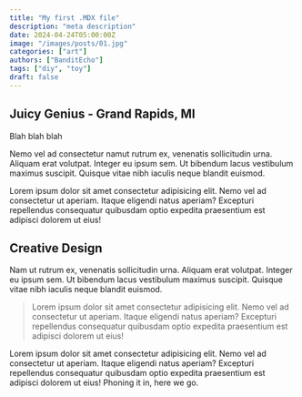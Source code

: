 ```yaml
---
title: "My first .MDX file"
description: "meta description"
date: 2024-04-24T05:00:00Z
image: "/images/posts/01.jpg"
categories: ["art"]
authors: ["BanditEcho"]
tags: ["diy", "toy"]
draft: false
---
```



## Juicy Genius - Grand Rapids, MI

Blah blah blah

Nemo vel ad consectetur namut rutrum ex, venenatis sollicitudin urna. Aliquam erat volutpat. Integer eu ipsum sem. Ut bibendum lacus vestibulum maximus suscipit. Quisque vitae nibh iaculis neque blandit euismod.

Lorem ipsum dolor sit amet consectetur adipisicing elit. Nemo vel ad consectetur ut aperiam. Itaque eligendi natus aperiam? Excepturi repellendus consequatur quibusdam optio expedita praesentium est adipisci dolorem ut eius!

## Creative Design

Nam ut rutrum ex, venenatis sollicitudin urna. Aliquam erat volutpat. Integer eu ipsum sem. Ut bibendum lacus vestibulum maximus suscipit. Quisque vitae nibh iaculis neque blandit euismod.

> Lorem ipsum dolor sit amet consectetur adipisicing elit. Nemo vel ad consectetur ut aperiam. Itaque eligendi natus aperiam? Excepturi repellendus consequatur quibusdam optio expedita praesentium est adipisci dolorem ut eius!

Lorem ipsum dolor sit amet consectetur adipisicing elit. Nemo vel ad consectetur ut aperiam. Itaque eligendi natus aperiam? Excepturi repellendus consequatur quibusdam optio expedita praesentium est adipisci dolorem ut eius! Phoning it in, here we go.

<Review
  tagline="Juicy Genius: Where Every Bite is a Masterpiece!"
  description="Whether you're a classic cheeseburger aficionado or crave adventurous creations, Juicy Genius delivers with gusto. And don't even get me started on their addictive fries! "
  reviewer="Hamburglar"
  score="3.5"
/>
